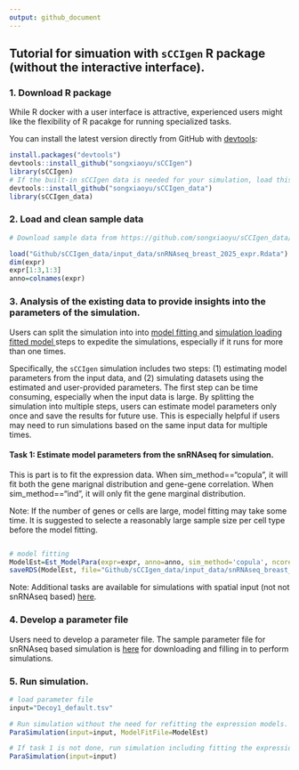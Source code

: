 ```yaml
---
output: github_document
---
```


## Tutorial for simuation with `sCCIgen` R package (without the interactive interface). 


### 1. Download R package 
While R docker with a user interface is attractive, experienced users might like the flexibility of R pacakge for running specialized tasks. 

You can install the latest version directly from GitHub with [devtools](https://github.com/hadley/devtools):

```R
install.packages("devtools")
devtools::install_github("songxiaoyu/sCCIgen")
library(sCCIgen)
# If the built-in sCCIgen data is needed for your simulation, load this package as well.
devtools::install_github("songxiaoyu/sCCIgen_data")
library(sCCIgen_data)
````

### 2. Load and clean sample data 

```R
# Download sample data from https://github.com/songxiaoyu/sCCIgen_data/tree/main/input_data. 

load("Github/sCCIgen_data/input_data/snRNAseq_breast_2025_expr.Rdata")
dim(expr)
expr[1:3,1:3]
anno=colnames(expr)
````



### 3. Analysis of the existing data to provide insights into the parameters of the simulation.

Users can split the simulation into into <u> model fitting </u> and  <u> simulation loading fitted model </u> steps to expedite the simulations, especially if it runs for more than one times. 

Specifically, the `sCCIgen` simulation includes two steps: (1) estimating model parameters from the input data, and (2) simulating datasets using the estimated and user-provided parameters. The first step can be time consuming, especially when the input data is large. By splitting the simulation into multiple steps, users can estimate model parameters only once and save the results for future use. This is especially helpful if users may need to run simulations based on the same input data for multiple times. 

#### Task 1: Estimate model parameters from the snRNAseq for simulation.

This is part is to fit the expression data. When sim_method=="copula", it will fit both the gene marignal distribution and gene-gene correlation. When sim_method=="ind", it will only fit the gene marginal distribution. 

Note: If the number of genes or cells are large, model fitting may take some time. It is suggested to selecte a reasonably large sample size per cell type before the model fitting. 

```R

# model fitting 
ModelEst=Est_ModelPara(expr=expr, anno=anno, sim_method='copula', ncores=10)
saveRDS(ModelEst, file="Github/sCCIgen_data/input_data/snRNAseq_breast_2025_fit_w_cor.RDS")

````

Note: Additional tasks are available for simulations with spatial input (not not snRNAseq based) [here](Rpackage_SRT.md). 


### 4. Develop a parameter file

Users need to develop a parameter file. The sample parameter file for snRNAseq based simulation is [here](https://github.com/songxiaoyu/sCCIgen/tree/main/sample_parameter_file/snRNAseq) for downloading and filling in to perform simulations. 


### 5. Run simulation. 

```R
# load parameter file
input="Decoy1_default.tsv"

# Run simulation without the need for refitting the expression models.
ParaSimulation(input=input, ModelFitFile=ModelEst)

# If task 1 is not done, run simulation including fitting the expression models.
ParaSimulation(input=input)


````
